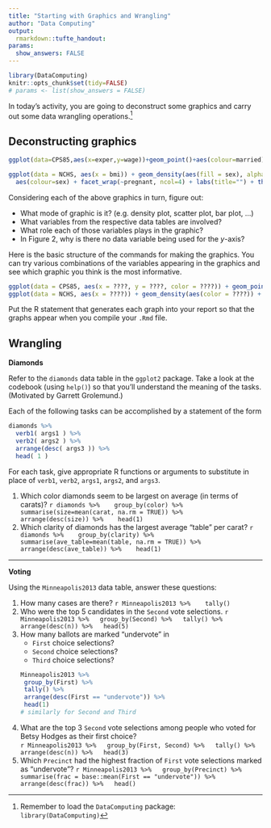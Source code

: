 ```yaml
---
title: "Starting with Graphics and Wrangling"
author: "Data Computing"
output: 
  rmarkdown::tufte_handout:
params:
  show_answers: FALSE
---
```


```r
library(DataComputing)
knitr::opts_chunk$set(tidy=FALSE)
# params <- list(show_answers = FALSE)
```

In today's activity, you are going to deconstruct some graphics and carry out some data wrangling operations.^[Remember to load the `DataComputing` package: `library(DataComputing)`]

## Deconstructing graphics

```r
ggplot(data=CPS85,aes(x=exper,y=wage))+geom_point()+aes(colour=married)+scale_x_log10()+scale_y_log10()+facet_wrap(~sector,ncol=4)
```

```r
ggplot(data = NCHS, aes(x = bmi)) + geom_density(aes(fill = sex), alpha=.3, adjust=.4) +
  aes(colour=sex) + facet_wrap(~pregnant, ncol=4) + labs(title="") + theme(legend.position="right") 
```

Considering each of the above graphics in turn, figure out:

\enlargethispage{1in}

* What mode of graphic is it? (e.g. density plot, scatter plot, bar plot, ...)
* What variables from the respective data tables are involved?
* What role each of those variables plays in the graphic?
* In Figure 2, why is there no data variable being used for the $y$-axis?

<!-- Then, generate each graphic using the interactive software from the `DataComputing` package.  You'll need to choose among `scatterGraphHelper()`, `distributionGraphHelper()` and `barGraphHelper()`. -->

Here is the basic structure of the commands for making the graphics. You can try various combinations of the variables appearing in the graphics and see which graphic you think is the most informative. 

\newpage
```r
ggplot(data = CPS85, aes(x = ????, y = ????, color = ????)) + geom_point() + facet_wrap( ~ ????)
ggplot(data = NCHS, aes(x = ????)) + geom_density(aes(color = ????)) + facet_wrap(~ ???)
```

\enlargethispage{2.5in}

Put the R statement that generates each graph into your report so that the graphs appear when you compile your `.Rmd` file.


## Wrangling

**Diamonds**

Refer to the `diamonds` data table in the `ggplot2` package.  Take a look at the codebook (using `help()`) so that you'll understand the meaning of the tasks. (Motivated by Garrett Grolemund.)

<!--
[this problem set](http://www.public.iastate.edu/~hofmann/stat480/homework/dplyr%20drills.html) based on drills by Garrett Grolemund which are licensed under the [CC Attribution-Noncommercial-Share Alike 3.0 License](http://creativecommons.org/licenses/by-nc-sa/3.0/us/).]
-->

Each of the following tasks can be accomplished by a statement of the form
```r
diamonds %>% 
  verb1( args1 ) %>% 
  verb2( args2 ) %>% 
  arrange(desc( args3 )) %>% 
  head( 1 )
```

For each task, give appropriate R functions or arguments to substitute in place of `verb1`, `verb2`, `args1`, `args2`,  and `args3`. 

1. Which color diamonds seem to be largest on average (in terms of carats)?
    ```r
diamonds %>% 
  group_by(color) %>% 
  summarise(size=mean(carat, na.rm = TRUE)) %>% 
  arrange(desc(size)) %>% 
  head(1)
```
#. Which clarity of diamonds has the largest average "table" per carat?
    ```r
diamonds %>% 
  group_by(clarity) %>% 
  summarise(ave_table=mean(table, na.rm = TRUE)) %>% 
  arrange(desc(ave_table)) %>% 
  head(1)
```

----------------------

**Voting**

Using the `Minneapolis2013` data table, answer these questions:\marginnote{\texttt{summarise()}, \texttt{group\_by()}, and \texttt{tally()} will be useful in answering the questions.}

1. How many cases are there?
    ```r
Minneapolis2013 %>% 
  tally()
```
#. Who were the top 5 candidates in the `Second` vote selections.
    ```r
Minneapolis2013 %>%
  group_by(Second) %>%
  tally() %>%
  arrange(desc(n)) %>%
  head(5)
```
#. How many ballots are marked "undervote" in 
    * `First` choice selections?
    * `Second` choice selections?
    * `Third` choice selections?
    ```r
Minneapolis2013 %>%
  group_by(First) %>%
  tally() %>%
  arrange(desc(First == "undervote")) %>%
  head(1)
# similarly for Second and Third
```
#. What are the top 3  `Second` vote selections among people who voted for Betsy Hodges as their first choice?  
    ```r
Minneapolis2013 %>%
  group_by(First, Second) %>%
  tally() %>%
  arrange(desc(n)) %>%
  head(3)
```
#. Which `Precinct` had the highest fraction of `First` vote selections marked as "undervote"? \marginnote[-4mm]{To calculate the fraction, use \texttt{mean(First == "undervote")} in the argument to \texttt{summarise()}.}
    ```r
Minneapolis2013 %>%
  group_by(Precinct) %>%
  summarise(frac = base::mean(First == "undervote")) %>%
  arrange(desc(frac)) %>%
  head()
```
